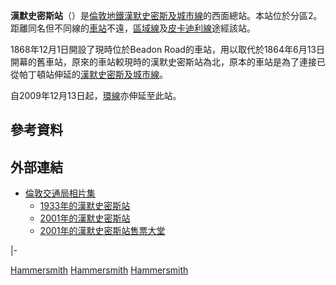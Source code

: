 {{expand|time=2016-03-01T10:14:43+00:00}}
{{TfL Translations}}
{{Otheruses|subject=漢默史密斯及城市線和環線上的漢默史密斯站|other=皮卡迪利线和区域线上的獨立車站|汉默史密斯站 (皮卡迪利线和区域线)}}
{{Infobox London station
| symbol     = underground
| name       = 漢默史密斯<br />Hammersmith
| image_name = Hammersmith tube station (Hammersmith & City Line) in London, spring 2013 (2).JPG
| caption    = 
| latitude   = 51.494277
| longitude  = -0.225037
| manager    = [[倫敦地鐵|倫敦地鐵]]
| fare_zone  = 2
| locale     = [[漢默史密斯|漢默史密斯]]
| borough    = [[漢默史密斯-富勒姆區|漢默史密斯-富勒姆區]]
<!--| tubeexits06 = 7.041
| tubeexits07 = {{decrease}} 6.786
| tubeexits08 = {{increase}} 9.170
| tubeexits09 = {{decrease}} 8.600-->
| access      = yes
| access_note = <ref>{{citation step free tube map}}</ref>
| interchange = [[漢默史密斯站_(皮卡迪利線和區域線)|漢默史密斯站（皮卡迪利線和區域線）]]
| interchange_note = <ref>{{Citation London station interchange May 2011}}</ref>
}}
'''漢默史密斯站'''（{{lang-en|Hammersmith tube station}}）是[[倫敦地鐵|倫敦地鐵]][[漢默史密斯及城市線|漢默史密斯及城市線]]的西面總站。本站位於分區2。距離同名但不同線的[[漢默史密斯站_(皮卡迪利線和區域線)|車站]]不遠，[[區域線|區域線]]及[[皮卡迪利線|皮卡迪利線]]途經該站。

1868年12月1日開設了現時位於Beadon Road的車站，用以取代於1864年6月13日開幕的舊車站，原來的車站較現時的漢默史密斯站為北，原本的車站是為了連接已從帕丁頓站伸延的[[漢默史密斯及城市線|漢默史密斯及城市線]]。

自2009年12月13日起，[[倫敦地鐵環線|環線]]亦伸延至此站。

==參考資料==
{{reflist}}
==外部連結==
{{commons category|Hammersmith tube station (Hammersmith & City Line)}}
*[https://web.archive.org/web/20120214150201/http://photos.ltmcollection.org/ 倫敦交通局相片集]
**[https://web.archive.org/web/20070930070918/http://photos.ltmcollection.org/images/max/74/9856074.jpg 1933年的漢默史密斯站]
**[http://photos.ltmcollection.org/ml/i00001ml.jpg 2001年的漢默史密斯站]{{dead link|date=2018年3月 |bot=InternetArchiveBot |fix-attempted=yes }}
**[http://photos.ltmcollection.org/mm/i00001mm.jpg 2001年的漢默史密斯站售票大堂]{{dead link|date=2018年3月 |bot=InternetArchiveBot |fix-attempted=yes }}

{{start rail box|[[File:Underground.svg|20px]] [[倫敦地鐵|倫敦地鐵]]}}
{{terminus|rows=2}}
{{s-line|[[倫敦地鐵漢默史密斯及城市線|漢默史密斯及城市線]]||#{{LUL color|Hammersmith & City}}}}
{{s-inop|[[金販路站|金販路站]]|往 [[柏京站|柏京]]}}
|-
{{s-line|[[倫敦地鐵環線|環線]]||#{{LUL color|Circle}}}}
{{s-inop|[[金販路站|金販路站]]|往 [[艾奇韋爾路站|艾奇韋爾路]]}}
{{end box}}
{{倫敦地鐵環線}}
{{倫敦地鐵漢默史密斯及城市線}}
[[Category:環線車站_(倫敦地鐵)|Hammersmith]]
[[Category:漢默史密斯及城市線車站|Hammersmith]]
[[Category:漢默史密斯-富勒姆區鐵路車站|Hammersmith]]